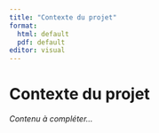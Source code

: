 ```yaml
---
title: "Contexte du projet"
format:
  html: default
  pdf: default
editor: visual
---
```


# Contexte du projet

*Contenu à compléter...*

